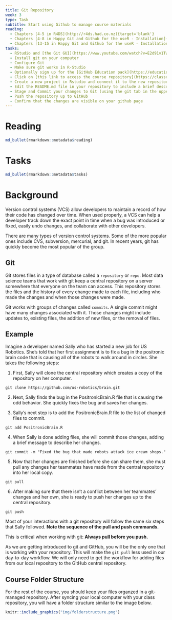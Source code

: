 ```yaml
---
title: Git Repository
week: 3
type: Task
subtitle: Start using Github to manage course materials
reading:
  - Chapters [4-5 in R4DS](http://r4ds.had.co.nz){target='blank'}
  - Chapters [4-8 in Happy Git and Github for the useR - Installation](http://happygitwithr.com/installation-pain.html){target='blank'}
  - Chapters [13-15 in Happy Git and Github for the useR - Installation](http://happygitwithr.com){target='blank'}
tasks:
  - RStudio and [the Git GUI](https://www.youtube.com/watch?v=E2d91v1Twcc){target='blank'}
  - Install git on your computer
  - Configure Git 
  - Make sure git works in R-Studio
  - Optionally sign up for the [GitHub Education pack](https://education.github.com/pack)
  - Click on [this link to access the course repository](https://classroom.github.com/a/aARrUulU)
  - Create a new project in Rstudio and connect it to the new repository in GitHub. Helpful instructions are [here](http://happygitwithr.com/rstudio-git-github.html#clone-the-new-github-repository-to-your-computer-via-rstudio)
  - Edit the README.md file in your repository to include a brief description of the repository (e.g. "Coursework for Spatial Data Science").
  - Stage and Commit your changes to Git (using the git tab in the upper right of RStudio)
  - Push the repository up to GitHub
  - Confirm that the changes are visible on your github page
---
```


# Reading

```r
md_bullet(rmarkdown::metadata$reading)
```


# Tasks

```r
md_bullet(rmarkdown::metadata$tasks)
```

# Background

Version control systems (VCS) allow developers to maintain a record of how their code has changed over time. When used properly, a VCS can help a developer track down the exact point in time when a bug was introduced or fixed, easily undo changes, and collaborate with other developers.

There are many types of version control systems. Some of the more popular ones include CVS, subversion, mercurial, and git. In recent years, git has quickly become the most popular of the group.

## Git

Git stores files in a type of database called a `repository` or `repo`. Most data science teams that work with git keep a central repository on a server somewhere that everyone on the team can access. This repository stores the files and the history of every change made to each file, including who made the changes and when those changes were made.

Git works with groups of changes called `commits`. A single commit might have many changes associated with it. Those changes might include updates to, existing files, the addition of new files, or the removal of files.

## Example
Imagine a developer named Sally who has started a new job for US Robotics. She's told that her first assignment is to fix a bug in the positronic brain code that is causing all of the robots to walk around in circles. She takes the following steps:


1. First, Sally will clone the central repository which creates a copy of the repository on her computer.

```
git clone https://github.com/us-robotics/brain.git
```

2. Next, Sally finds the bug in the PositronicBrain.R file that is causing the odd behavior. She quickly fixes the bug and saves her changes.

3. Sally's next step is to add the PositronicBrain.R file to the list of changed files to commit.

```
git add PositronicBrain.R
```

4. When Sally is done adding files, she will commit those changes, adding a brief message to describe her changes.

```
git commit -m "Fixed the bug that made robots attack ice cream shops."
```

5. Now that her changes are finished before she can share them, she must pull any changes her teammates have made from the central repository into her local copy.

```
git pull
```

6. After making sure that there isn't a conflict between her teammates' changes and her own, she is ready to push her changes up to the central repository.

```
git push
```

Most of your interactions with a git repository will follow the same six steps that Sally followed. **Note the sequence of the pull and push commands.**

This is critical when working with git: **Always pull before you push.**

As we are getting introduced to git and GitHub, you will be the only one that is working with your repository.  This will make the `git pull` less used in our day-to-day workflow. We will only need to get the workflow for adding files from our local repository to the GitHub central repository.

## Course Folder Structure

For the rest of the course, you should keep your files organzed in a git-managed repository.  After syncing your local computer with your class repository, you will have a folder structure similar to the image below.


```r
knitr::include_graphics("img/folderstructure.png")
```

